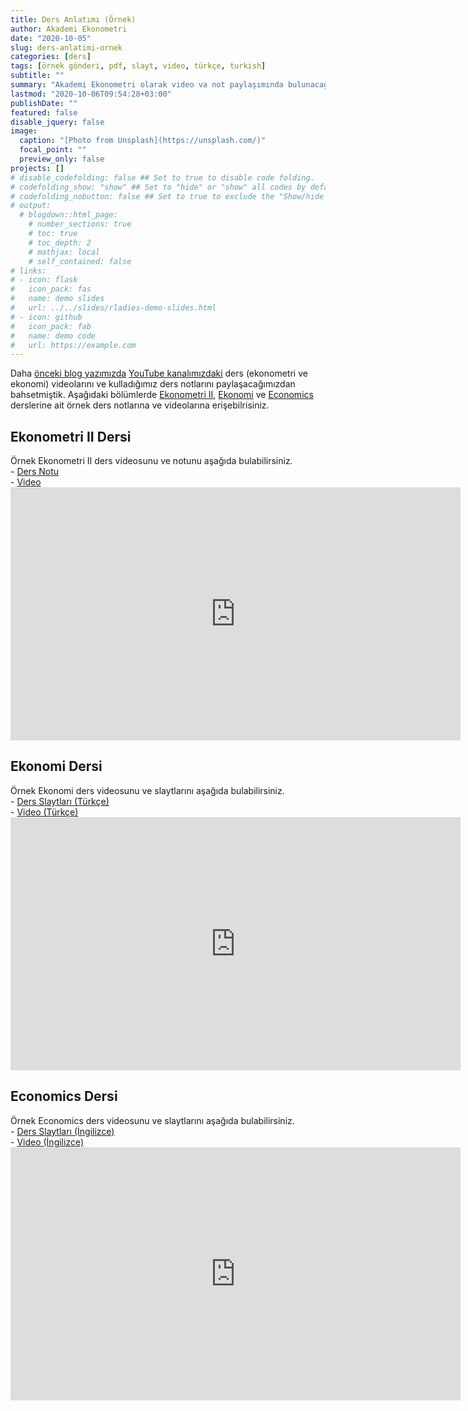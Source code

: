 ```yaml
---
title: Ders Anlatımı (Örnek)
author: Akademi Ekonometri
date: "2020-10-05"
slug: ders-anlatimi-ornek
categories: [ders]
tags: [örnek gönderi, pdf, slayt, video, türkçe, turkish]
subtitle: ""
summary: "Akademi Ekonometri olarak video va not paylaşımında bulunacağımız derslerle ilgili kısa bir ön gösterim yapalım dedik."
lastmod: "2020-10-06T09:54:28+03:00"
publishDate: ""
featured: false
disable_jquery: false
image:
  caption: "[Photo from Unsplash](https://unsplash.com/)"
  focal_point: ""
  preview_only: false
projects: []
# disable_codefolding: false ## Set to true to disable code folding.
# codefolding_show: "show" ## Set to "hide" or "show" all codes by default.
# codefolding_nobutton: false ## Set to true to exclude the "Show/hide all" button.
# output:
  # blogdown::html_page:
    # number_sections: true
    # toc: true
    # toc_depth: 2
    # mathjax: local
    # self_contained: false
# links:
# - icon: flask
#   icon_pack: fas
#   name: demo slides
#   url: ../../slides/rladies-demo-slides.html
# - icon: github
#   icon_pack: fab
#   name: demo code
#   url: https://example.com
---
```


Daha [önceki blog yazımızda](/post/yakinda-yayindayiz/) [YouTube kanalımızdaki](https://www.youtube.com/c/AkademiEkonometri) ders (ekonometri ve ekonomi) videolarını ve kulladığımız ders notlarını paylaşacağımızdan bahsetmiştik. Aşağıdaki bölümlerde [Ekonometri II](/courses/ekonometri-ii/), [Ekonomi](/courses/ekonomi/) ve [Economics](/courses/economics/) derslerine ait örnek ders notlarına ve videolarına erişebilrisiniz.

## Ekonometri II Dersi
Örnek Ekonometri II ders videosunu ve notunu aşağıda bulabilirsiniz.  
- [Ders Notu](Ekonometri_II - Hafta 1 (Kara).pdf)  
- [Video](https://youtu.be/cGjkSr9Woe0?list=PLGdlUqXbpitlL_CbPiev5Lu0j3dKvQq7x)  
<iframe width="720" height="405" src="https://www.youtube.com/embed/cGjkSr9Woe0?list=PLGdlUqXbpitlL_CbPiev5Lu0j3dKvQq7x" frameborder="0" allow="accelerometer; autoplay; encrypted-media; gyroscope; picture-in-picture" allowfullscreen></iframe>  

## Ekonomi Dersi
Örnek Ekonomi ders videosunu ve slaytlarını aşağıda bulabilirsiniz.  
- [Ders Slaytları (Türkçe)](Ekonomi - Hafta 1 (Kara).pptx)  
- [Video (Türkçe)](https://youtu.be/2X_-CiNAr6w?list=PLGdlUqXbpitn_vnaxzj2qx18n5f4P7qch)  
<iframe width="720" height="405" src="https://www.youtube.com/embed/2X_-CiNAr6w?list=PLGdlUqXbpitn_vnaxzj2qx18n5f4P7qch" frameborder="0" allow="accelerometer; autoplay; encrypted-media; gyroscope; picture-in-picture" allowfullscreen></iframe>  

## Economics Dersi
Örnek Economics ders videosunu ve slaytlarını aşağıda bulabilirsiniz.  
- [Ders Slaytları (İngilizce)](Economics - Week 1 (Kara).pptx)  
- [Video (İngilizce)](https://youtu.be/rEZfMve6Vm0?list=PLGdlUqXbpitlXmYoB4LUc2dnnI1OPAhHg)  
<iframe width="720" height="405" src="https://www.youtube.com/embed/rEZfMve6Vm0?list=PLGdlUqXbpitlXmYoB4LUc2dnnI1OPAhHg" frameborder="0" allow="accelerometer; autoplay; encrypted-media; gyroscope; picture-in-picture" allowfullscreen></iframe>  


